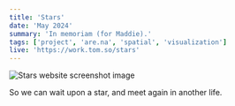 ```yaml
---
title: 'Stars'
date: 'May 2024'
summary: 'In memoriam (for Maddie).'
tags: ['project', 'are.na', 'spatial', 'visualization']
live: 'https://work.tom.so/stars'
---
```


<Image
	src='/stars.png'
	width={700}
	height={300}
	alt='Stars website screenshot image'
	className='py-4'
/>

So we can wait upon a star, and meet again in another life.
